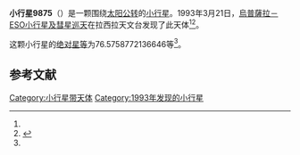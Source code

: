 {{Infobox planet
| bgcolour = #FFFFC0
| name = 9875
| symbol = 
| image = 
| caption = 
| discovery = yes
| discovery_ref = 
| discoverer = [[烏普薩拉－ESO小行星及彗星巡天|烏普薩拉－ESO小行星及彗星巡天]]
| discovery_site = [[拉西拉天文台|拉西拉天文台]] 
| discovered = 1993年3月21日
| designations = yes
| mp_name = 
| named_after = 
| alt_names = 1993 FH25/ 1997 GK42
| mp_category = [[主带小行星|主带小行星]]
| orbit_ref = <ref name="a">[http://ssd.jpl.nasa.gov/sbdb.cgi?sstr=9875 9875] {{Wayback|url=http://ssd.jpl.nasa.gov/sbdb.cgi?sstr=9875 |date=20210717080120 }}，小行星數據庫瀏覽器（JPL Small-Body Database Browser）－[[美国国家航空航天局|美国国家航空航天局]]喷气推进实验室</ref>
| epoch = 2456400.5 (2013年4月18日更新)
| aphelion = {{convert|2.578641023571445|AU|km|3|abbr=on|lk=out}}
| perihelion = {{convert|2.315104451110829|AU|km|3|abbr=on}}
| semimajor = {{convert|2.446872737341137|AU|km|3|abbr=on}}
| eccentricity = 0.053851712
| period = 1398.02681 [[日|日]]<br />3.83[[儒略年|儒略年]]
| avg_speed = 
| inclination = 4.944228445419928
| asc_node = 201.5053588022041
| mean_anomaly = 
| arg_peri = 76.5758772136646
| satellites = 
| physical_characteristics = yes
| dimensions = 
| mass = 
| density = 
| surface_grav = 
| escape_velocity = 
| sidereal_day = 
| axial_tilt = 
| pole_ecliptic_lat = 
| pole_ecliptic_lon = 
| albedo = 
| temperatures= 
| temp_name1 = 
| mean_temp_1 = 
| max_temp_1 = 
| temp_name2 = 
| max_temp_2 = 
| spectral_type = 
| abs_magnitude = 76.5758772136646
}}

'''小行星9875'''（{{lang-en|9875}}）是一颗围绕[[太阳|太阳]][[公转|公转]]的[[小行星|小行星]]。1993年3月21日，[[烏普薩拉－ESO小行星及彗星巡天|烏普薩拉－ESO小行星及彗星巡天]]在拉西拉天文台发现了此天体<ref name="a" /><ref>{{cite news|title=小行星列表|url=http://cfa-www.harvard.edu/iau/lists/NumberedMPs.txt|accessdate=2013-07-08|newspaper=哈佛大学|archive-date=2008-05-17|archive-url=https://web.archive.org/web/20080517010638/http://cfa-www.harvard.edu/iau/lists/NumberedMPs.txt|dead-url=no}}</ref>。

这颗小行星的[[绝对星等|绝对星等]]为76.5758772136646等<ref name="a" />。

==参考文献==
{{reflist}}
{{Minor Planet Number|[[小行星9874|小行星9874]]|[[小行星9876|小行星9876]]}}

{{小天体}}

[[Category:小行星带天体|Category:小行星带天体]]
[[Category:1993年发现的小行星|Category:1993年发现的小行星]]

{{asteroid-stub}}